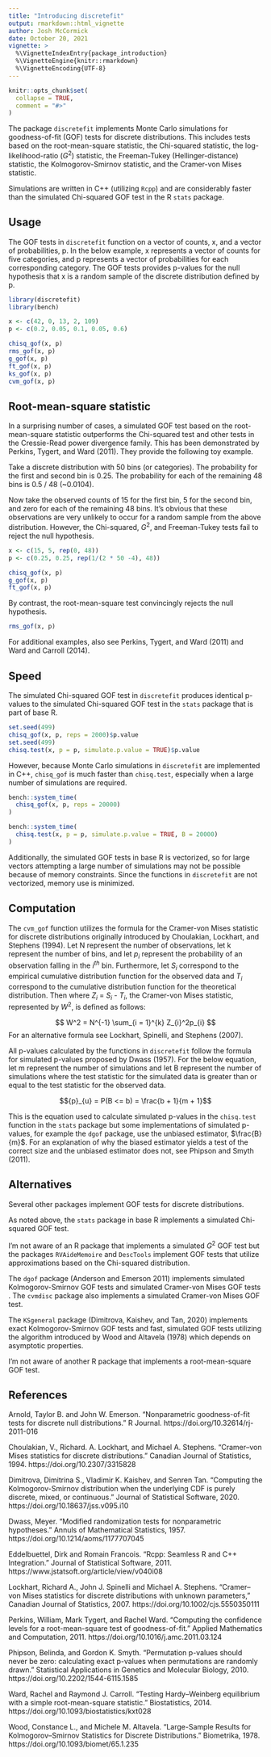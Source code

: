 ---
title: "Introducing discretefit"
output: rmarkdown::html_vignette
author: Josh McCormick
date: October 20, 2021
vignette: >
  %\VignetteIndexEntry{package_introduction}
  %\VignetteEngine{knitr::rmarkdown}
  %\VignetteEncoding{UTF-8}
---

```{r, include = FALSE}
knitr::opts_chunk$set(
  collapse = TRUE,
  comment = "#>"
)
```

The package `discretefit` implements Monte Carlo simulations for goodness-of-fit (GOF) tests for discrete distributions. This includes tests based on the root-mean-square statistic, the Chi-squared statistic, the log-likelihood-ratio ($G^2$) statistic, the Freeman-Tukey (Hellinger-distance) statistic, the Kolmogorov-Smirnov statistic, and the Cramer-von Mises statistic.

Simulations are written in C++ (utilizing `Rcpp`) and are considerably faster than the simulated Chi-squared GOF test in the R `stats` package. 

## Usage

The GOF tests in `discretefit` function on a vector of counts, x, and a vector of probabilities, p. In the below example, x represents a vector of counts for five categories, and p represents a vector of probabilities for each corresponding category. The GOF tests provides p-values for the null hypothesis that x is a random sample of the discrete distribution defined by p. 

```{r setup, warning = FALSE}
library(discretefit)
library(bench)

x <- c(42, 0, 13, 2, 109)
p <- c(0.2, 0.05, 0.1, 0.05, 0.6)

chisq_gof(x, p)
rms_gof(x, p)
g_gof(x, p)
ft_gof(x, p)
ks_gof(x, p)
cvm_gof(x, p)
```

## Root-mean-square statistic

In a surprising number of cases, a simulated GOF test based on the root-mean-square statistic outperforms the Chi-squared test and other tests in the Cressie-Read power divergence family. This has been demonstrated by Perkins, Tygert, and Ward (2011). They provide the following toy example.

Take a discrete distribution with 50 bins (or categories). The probability for the first and second bin is 0.25. The probability for each of the remaining 48 bins is 0.5 / 48 (~0.0104).  

Now take the observed counts of 15 for the first bin, 5 for the second bin, and zero for each of the remaining 48 bins. It's obvious that these observations are very unlikely to occur for a random sample from the above distribution. However, the Chi-squared, $G^2$, and Freeman-Tukey tests fail to reject the null hypothesis. 

```{r}
x <- c(15, 5, rep(0, 48))
p <- c(0.25, 0.25, rep(1/(2 * 50 -4), 48))

chisq_gof(x, p)
g_gof(x, p)
ft_gof(x, p)
```

By contrast, the root-mean-square test convincingly rejects the null hypothesis.

```{r}
rms_gof(x, p)
```

For additional examples, also see Perkins, Tygert, and Ward (2011) and Ward and Carroll (2014). 

## Speed

The simulated Chi-squared GOF test in `discretefit` produces identical p-values to the simulated Chi-squared GOF test in the `stats` package that is part of base R. 

```{r}
set.seed(499)
chisq_gof(x, p, reps = 2000)$p.value
set.seed(499)
chisq.test(x, p = p, simulate.p.value = TRUE)$p.value
```

However, because Monte Carlo simulations in `discretefit` are implemented in C++, `chisq_gof` is much faster than `chisq.test`, especially when a large number of simulations are required.

```{r}
bench::system_time(
  chisq_gof(x, p, reps = 20000)
)

bench::system_time(
  chisq.test(x, p = p, simulate.p.value = TRUE, B = 20000)
)
```

Additionally, the simulated GOF tests in base R is vectorized, so for large vectors attempting a large number of simulations may not be possible because of memory constraints. Since the functions in `discretefit` are not vectorized, memory use is minimized. 

## Computation

The `cvm_gof` function utilizes the formula for the Cramer-von Mises statistic for discrete distributions originally introduced by Choulakian, Lockhart, and Stephens (1994). Let N represent the number of observations, let k represent the number of bins, and let $p_{i}$ represent the probability of an observation falling in the $i^{th}$ bin. Furthermore, let $S_{i}$ correspond to the empirical cumulative distribution function for the observed data and $T_{i}$ correspond to the cumulative distribution function for the theoretical distribution. Then where $Z_{i}$ = $S_{i}$ - $T_{i}$, the Cramer-von Mises statistic, represented by $W^2$, is defined as follows:

$$ W^2 =  N^{-1} \sum_{i = 1}^{k} Z_{i}^2p_{i} $$
For an alternative formula see Lockhart, Spinelli, and Stephens (2007).

All p-values calculated by the functions in `discretefit` follow the formula for simulated p-values proposed by Dwass (1957). For the below equation, let m represent the number of simulations and let B represent the number of simulations where the test statistic for the simulated data is greater than or equal to the test statistic for the observed data. 

$${p}_{u} = P(B <= b) = \frac{b + 1}{m + 1}$$

This is the equation used to calculate simulated p-values in the `chisq.test` function in the `stats` package but some implementations of simulated p-values, for example the `dgof` package, use the unbiased estimator, $\frac{B}{m}$. For an explanation of why the biased estimator yields a test of the correct size and the unbiased estimator does not, see Phipson and Smyth (2011). 

## Alternatives 

Several other packages implement GOF tests for discrete distributions.

As noted above, the `stats` package in base R implements a simulated  Chi-squared GOF test.

I'm not aware of an R package that implements a simulated $G^2$ GOF test but the packages `RVAideMemoire` and `DescTools` implement GOF tests that utilize approximations based on the Chi-squared distribution.

The `dgof` package (Anderson and Emerson 2011) implements simulated Kolmogorov-Smirnov GOF tests and simulated Cramer-von Mises GOF tests . The `cvmdisc` package also implements a simulated Cramer-von Mises GOF test. 

The `KSgeneral` package (Dimitrova, Kaishev, and Tan, 2020) implements exact Kolmogorov-Smirnov GOF tests and fast, simulated GOF tests utilizing the algorithm introduced by Wood and Altavela (1978) which depends on asymptotic properties. 

I'm not aware of another R package that implements a root-mean-square GOF test.

## References

Arnold, Taylor B. and John W. Emerson. “Nonparametric goodness-of-fit tests for discrete null distributions.” R Journal. https://doi.org/10.32614/rj-2011-016 

Choulakian, V., Richard. A. Lockhart, and Michael A. Stephens. "Cramer–von Mises statistics for discrete distributions." Canadian Journal of Statistics, 1994. https://doi.org/10.2307/3315828 

Dimitrova, Dimitrina S., Vladimir K. Kaishev, and Senren Tan. "Computing the Kolmogorov-Smirnov distribution when the underlying CDF is purely discrete, mixed, or continuous." Journal of Statistical Software, 2020. https://doi.org/10.18637/jss.v095.i10 

Dwass, Meyer. "Modified randomization tests for nonparametric hypotheses." Annuls of Mathematical Statistics, 1957.  https://doi.org/10.1214/aoms/1177707045  

Eddelbuettel, Dirk and Romain Francois. "Rcpp: Seamless R and C++ Integration." Journal of Statistical Software, 2011. https://www.jstatsoft.org/article/view/v040i08

Lockhart, Richard A., John J. Spinelli and Michael A. Stephens. "Cramer–von Mises statistics for discrete distributions with unknown parameters," Canadian Journal of Statistics, 2007. https://doi.org/10.1002/cjs.5550350111 

Perkins, William, Mark Tygert, and Rachel Ward. "Computing the confidence levels for a root-mean-square test of goodness-of-fit." Applied Mathematics and Computation, 2011. https://doi.org/10.1016/j.amc.2011.03.124

Phipson, Belinda, and Gordon K. Smyth. "Permutation p-values should never be zero: calculating exact p-values when permutations are randomly drawn." Statistical Applications in Genetics and Molecular Biology, 2010. https://doi.org/10.2202/1544-6115.1585

Ward, Rachel and Raymond J. Carroll. "Testing Hardy–Weinberg equilibrium with a simple root-mean-square statistic." Biostatistics, 2014. https://doi.org/10.1093/biostatistics/kxt028

Wood, Constance L., and Michele M. Altavela. “Large-Sample Results for Kolmogorov–Smirnov Statistics for Discrete Distributions.” Biometrika, 1978.
https://doi.org/10.1093/biomet/65.1.235
